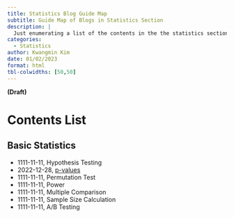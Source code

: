 ```yaml
---
title: Statistics Blog Guide Map
subtitle: Guide Map of Blogs in Statistics Section
description: |
  Just enumerating a list of the contents in the the statistics section 
categories:
  - Statistics
author: Kwangmin Kim
date: 01/02/2023
format: html
tbl-colwidths: [50,50]
---
```


**(Draft)**

# Contents List

## Basic Statistics

* 1111-11-11, Hypothesis Testing
* 2022-12-28, [p-values](../2022-12-08-P-value/index.qmd)
* 1111-11-11, Permutation Test
* 1111-11-11, Power
* 1111-11-11, Multiple Comparison
* 1111-11-11, Sample Size Calculation
* 1111-11-11, A/B Testing